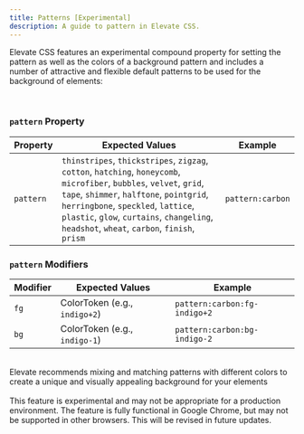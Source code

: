 ```yaml
---
title: Patterns [Experimental]
description: A guide to pattern in Elevate CSS.
---
```


Elevate CSS features an experimental compound property for setting the pattern as well as the colors of a background pattern and includes a number of attractive and flexible default patterns to be used for the background of elements:

<br/>

### `pattern` Property

| Property   | Expected Values | Example     |
|------------|--------------------|-----------------------|
| `pattern` | `thinstripes`, `thickstripes`, `zigzag`, `cotton`, `hatching`, `honeycomb`, `microfiber`, `bubbles`, `velvet`, `grid`, `tape`, `shimmer`, `halftone`, `pointgrid`, `herringbone`, `speckled`, `lattice`, `plastic`, `glow`, `curtains`, `changeling`, `headshot`, `wheat`, `carbon`, `finish`, `prism`  |  `pattern:carbon`  |


### `pattern` Modifiers

| Modifier  | Expected Values | Example     |
|------------|--------------------|-----------------------|
| `fg` |  ColorToken (e.g., `indigo+2`) |  `pattern:carbon:fg-indigo+2`  |
| `bg` |  ColorToken (e.g., `indigo-1`) |  `pattern:carbon:bg-indigo-2`  |

<br/>
Elevate recommends mixing and matching patterns with different colors to create a unique and visually appealing background for your elements
<br/>

<br/>


<Aside type="caution" title="Proceed With Caution">
This feature is experimental and may not be appropriate for a production environment. The feature is fully functional in Google Chrome, but may not be supported in other browsers. This will be revised in future updates.
</Aside>

<br/>



  <div class="w:full h:c4 pattern:thinstripes mg-t:d4 mg-b:d4"></div>
  <div class="w:full h:c4 pattern:thickstripes mg-t:d4 mg-b:d4"></div>
  <div class="w:full h:c4 pattern:zigzag mg-t:d4 mg-b:d4"></div>
  <div class="w:full h:c4 pattern:cotton mg-t:d4 mg-b:d4"></div>
  <div class="w:full h:c4 pattern:hatching mg-t:d4 mg-b:d4"></div>
  <div class="w:full h:c4 pattern:honeycomb mg-t:d4 mg-b:d4"></div>
  <div class="w:full h:c4 pattern:microfiber mg-t:d4 mg-b:d4"></div>
  <div class="w:full h:c4 pattern:bubbles mg-t:d4 mg-b:d4"></div>
  <div class="w:full h:c4 pattern:velvet mg-t:d4 mg-b:d4"></div>
  <div class="w:full h:c4 pattern:grid mg-t:d4 mg-b:d4"></div>
  <div class="w:full h:c4 pattern:tape mg-t:d4 mg-b:d4"></div>
  <div class="w:full h:c4 pattern:shimmer mg-t:d4 mg-b:d4"></div>
  <div class="w:full h:c4 pattern:halftone mg-t:d4 mg-b:d4"></div>
  <div class="w:full h:c4 pattern:pointgrid mg-t:d4 mg-b:d4"></div>
  <div class="w:full h:c4 pattern:herringbone mg-t:d4 mg-b:d4"></div>
  <div class="w:full h:c4 pattern:speckled mg-t:d4 mg-b:d4"></div>
  <div class="w:full h:c4 pattern:lattice mg-t:d4 mg-b:d4"></div>
  <div class="w:full h:c4 pattern:plastic mg-t:d4 mg-b:d4"></div>
  <div class="w:full h:c4 pattern:glow mg-t:d4 mg-b:d4"></div>
  <div class="w:full h:c4 pattern:curtains mg-t:d4 mg-b:d4"></div>
  <div class="w:full h:c4 pattern:changeling mg-t:d4 mg-b:d4"></div>
  <div class="w:full h:c4 pattern:headshot mg-t:d4 mg-b:d4"></div>
  <div class="w:full h:c4 pattern:wheat mg-t:d4 mg-b:d4"></div>
  <div class="w:full h:c4 pattern:carbon mg-t:d4 mg-b:d4"></div>
  <div class="w:full h:c4 pattern:finish mg-t:d4 mg-b:d4"></div>
  <div class="w:full h:c4 pattern:prism mg-t:d4 mg-b:d4"></div>
